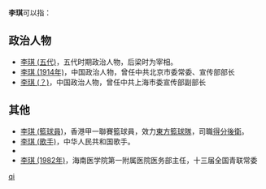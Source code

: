 '''李琪'''可以指：
== 政治人物 ==
* [[李琪_(五代)|李琪 (五代)]]，五代时期政治人物，后梁时为宰相。
* [[李琪_(1914年)|李琪 (1914年)]]，中国政治人物，曾任中共北京市委常委、宣传部部长
* [[李琪_(？)|李琪 (？)]]，中国政治人物，曾任中共上海市委宣传部副部长

== 其他 ==
* [[李琪_(籃球員)|李琪 (籃球員)]]，香港甲一聯賽籃球員，效力[[東方籃球隊|東方籃球隊]]，司職[[得分後衛|得分後衛]]。
* [[李琪_(歌手)|李琪 (歌手)]]，中华人民共和国歌手。
* {{tsl|en|Li Qi (softball)|李琪 (垒球运动员)}}
* [[李琪_(1982年)|李琪 (1982年)]]，海南医学院第一附属医院医务部主任，十三届全国青联常委

{{disambig}}

[[Category:二字李姓人名消歧义|qi]]